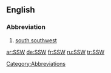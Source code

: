 ==English==

===Abbreviation===

# [[south southwest]]

[[Category:Abbreviations]]
[[ar:SSW]]
[[de:SSW]]
[[fr:SSW]]
[[ru:SSW]]
[[tr:SSW]]